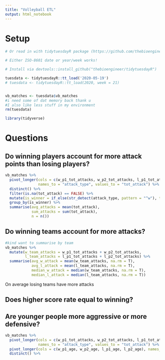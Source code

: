 ```yaml
---
title: "Volleyball ETL"
output: html_notebook
---
```

# Setup

```r
# Or read in with tidytuesdayR package (https://github.com/thebioengineer/tidytuesdayR)

# Either ISO-8601 date or year/week works!

# Install via devtools::install_github("thebioengineer/tidytuesdayR")

tuesdata <- tidytuesdayR::tt_load('2020-05-19')
# tuesdata <- tidytuesdayR::tt_load(2020, week = 21)


vb_matches <- tuesdata$vb_matches
#i need some of dat memory back thank u
#I also like less stuff in my environment 
rm(tuesdata)
```


```r
library(tidyverse)
```

# Questions

## Do winning players account for more attack points than losing players?

```r
vb_matches %>%
  pivot_longer(cols = c(w_p1_tot_attacks, w_p2_tot_attacks, l_p1_tot_attacks, l_p2_tot_attacks), 
               names_to = "attack_type", values_to = "tot_attack") %>% 
  distinct() %>% 
  filter(is.na(tot_attack) == FALSE) %>% 
  mutate(is_winner = if_else(str_detect(attack_type, pattern = "^w"), true = T, false = F)) %>% 
  group_by(is_winner) %>% 
  summarise(avg_attacks = mean(tot_attack),
            sum_attacks = sum(tot_attack),
            n = n())
```


## Do winning **teams** account for more attacks?

```r
#kind want to summarise by team
vb_matches %>% 
  mutate(w_team_attacks = w_p1_tot_attacks + w_p2_tot_attacks,
         l_team_attacks = l_p1_tot_attacks + l_p2_tot_attacks) %>% 
  summarise(avg_w_attack = mean(w_team_attacks, na.rm = T),
            avg_l_attack = mean(l_team_attacks, na.rm = T),
            median_w_attack = median(w_team_attacks, na.rm = T),
            median_l_attack = median(l_team_attacks, na.rm = T))
```
On average losing teams have more attacks

## Does higher score rate equal to winning? 

## Are younger people more aggressive or more defensive?

```r
vb_matches %>% 
  pivot_longer(cols = c(w_p1_tot_attacks, w_p2_tot_attacks, l_p1_tot_attacks, l_p2_tot_attacks), 
               names_to = "attack_type", values_to = "tot_attack") %>% 
  pivot_longer(cols = c(w_p1_age, w_p2_age, l_p1_age, l_p2_age), names_to = "age_type", values_to = "player_age") %>% 
  distinct() %>% 
  
```

